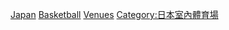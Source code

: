 {{Commons category|Basketball venues in Japan}}

[[Category:各國籃球場|Japan]]
[[Category:日本體育場地|Basketball]]
[[Category:日本籃球|Venues]]
[[Category:日本室內體育場|Category:日本室內體育場]]